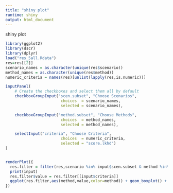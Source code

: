 ```yaml
---
title: "shiny plot"
runtime: shiny
output: html_document
---
```


shiny plot 

```r
library(ggplot2)
library(dscr)
library(dplyr)
load("res_5all.Rdata")
res=res[[2]]
scenario_names = as.character(unique(res$scenario))
method_names = as.character(unique(res$method))
numeric_criteria = names(res)[unlist(lapply(res,is.numeric))]

inputPanel(    
    # Create the checkboxes and select them all by default
    checkboxGroupInput("scen.subset", "Choose Scenarios", 
                        choices  = scenario_names,
                        selected = scenario_names),

    checkboxGroupInput("method.subset", "Choose Methods", 
                        choices  = method_names,
                        selected = method_names),

    selectInput("criteria", "Choose Criteria", 
                        choices  = numeric_criteria,
                        selected = "score.lkhd")
)


renderPlot({
  res.filter = filter(res,scenario %in% input$scen.subset & method %in% input$method.subset)
  print(input)
  res.filter$value = res.filter[[input$criteria]]
  ggplot(res.filter,aes(method,value,color=method)) + geom_boxplot() + facet_grid(.~scenario)
})
```